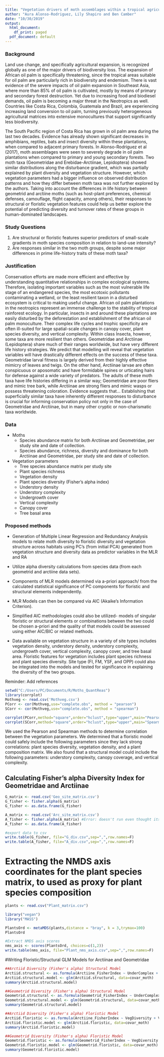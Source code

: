 ```yaml
---
title: "Vegetation drivers of moth assemblages within a tropical agricultural landscape"
author: "Aura Alonso-Rodriguez, Lily Shapiro and Ben Camber"
date: "10/30/2019"
output:
  html_document:
    df_print: paged
  pdf_document: default
---
```

### Background

Land use change, and specifically agricultural expansion, is recognized globally as one of the major drivers of biodiversity loss. The expansion of African oil palm is specifically threatening, since the tropical areas suitable for oil palm are particularly rich in biodiversity and endemism. There is vast evidence of the severe impacts of oil palm expansion in Southeast Asia, where more than 85% of oil palm is cultivated, mostly by means of primary and secondary forest destruction. Yet due to increasing food and biodiesel demands, oil palm is becoming a major threat in the Neotropics as well. Countries like Costa Rica, Colombia, Guatemala and Brazil, are experiencing increasing land conversion to oil palm, turning previously heterogeneous agricultural matrices into extensive monocultures that support significantly less biodiversity.

The South Pacific region of Costa Rica has grown in oil palm area during the last two decades. Evidence has already shown significant decreases in amphibians, reptiles, bats and insect diversity within these plantations, when compared to adjacent primary forests. In Alonso-Rodriguez et al (2017), moth assemblages were seen to severely degrade in oil palm plantations when compared to primary and young secondary forests. Two moth taxa (Geometridae and Erebidae-Arctiinae, Lepidoptera) showed similar distributions along the disturbance gradient, which was partially explained by plant diversity and vegetation structure. However, which vegetation parameters had a bigger influence on observed distribution patterns and how they differ between moth taxa was not further explored by the authors. Taking into account the differences in life history between geometrid and arctiine moths (such as host-plant preferences, chemical defenses, camouflage, flight capacity, among others), their responses to structural or floristic vegetation features could help us better explore the potential of predicting diversity and turnover rates of these groups in human-dominated landscapes.

### Study Questions

1. Are structural or floristic features superior predictors of small-scale gradients in moth species composition in relation to land-use intensity?
2. Are responses similar in the two moth groups, despite some major differences in prime life-history traits of these moth taxa?

### Justification

Conservation efforts are made more efficient and effective by understanding quantitative relationships in complex ecological systems. Therefore, isolating important variables such as the most vulnerable life stage of an endangered species, the most ecotoxic pollutants contaminating a wetland, or the least resilient taxon in a disturbed ecosystem is critical to making useful change. African oil palm plantations in the neotropics represent an immense challenge to the stability of tropical rainforest ecology. In particular, insects in and around these plantations are easily disturbed by the deforestation and establishment of the african oil palm monoculture. Their complex life cycles and trophic specificity are often ill-suited for large spatial-scale changes in canopy cover, plant species diversity, and vertical complexity. Within class Insecta, however, some taxa are more resilient than others. Geometridae and Arctiinae (Lepidoptera) share much of their ranges worldwide, but have very different life history strategies. We predict that modelling will reveal that vegetation variables will have drastically different effects on the success of these taxa. Geometridae larval fitness is largely derived from their highly effective mimicry of leaves and twigs. On the other hand, Arctiinae larvae are often conspicuous or aposomatic and have formidable spines or urticating hairs for defense against a wide variety of predators. The adults of these moth taxa have life histories differing in a similar way; Geometridae are poor fliers and mimic tree bark, while Arctiinae are strong fliers and mimic wasps or possess threatening coloration. Evidence suggests that... Establishing that superficially similar taxa have inherently different responses to disturbance is crucial for informing conservation policy not only in the case of Geometridae and Arctiinae, but in many other cryptic or non-charismatic taxa worldwide. 

### Data

* Moths
  + Species abundance matrix for both Arctiinae and Geometridae, per study site and date of collection.
  + Species abundance, richness, diversity and dominance for both Arctiinae and Geometridae, per study site and date of collection.

* Vegetation parameters
  + Tree species abundance matrix per study site
  + Plant species richness 
  + Vegetation density
  + Plant species diversity (Fisher's alpha index)
  + Understory density 
  + Understory complexity
  + Undergrowth cover
  + Vertical complexity
  + Canopy cover
  + Tree basal area

### Proposed methods

* Generation of Multiple Linear Regression and Redundancy Analysis models to relate moth diversity to floristic diversity and vegetation structure across habitats using PC's (from initial PCA) generated from vegetation structure and diversity data as predictor variables in the MLR and RA

* Utilize alpha diversity calculations from species data (from each geometrid and arctiine data sets). 

* Components of MLR models determined via a-priori approach/ from the calculated statistical significance of PC components for floristic and structural elements independently. 

* MLR Models can then be compared via AIC (Akaike's Information Criterion). 

* Simplified AIC methodologies could also be utilized- models of singular floristic or structural elements or combinations between the two could be chosen a-priori and the quality of that models could be assessed using either AIC/BIC or related methods.

* Data available on vegetation structure in a variety of site types includes vegetation density, understory density, understory complexity, undergrowth cover, vertical complexity, canopy cover, and tree basal area. Floristic features for vegetation includes plant species richness and plant species diversity. Site type (FI, FM, YSF, and OPP) could also be integrated into the models and tested for significance in explaining the diversity of the two groups.


Reminder: Add references
```r
setwd("C:/Users/PC/Documents/R/Moths_QuantReas")
library(corrplot)
Mothveg <- read.csv('Mothveg.csv')
PCorr <- cor(Mothveg,use="complete.obs", method = "pearson")
SCorr <- cor(Mothveg,use="complete.obs", method = "spearman")

corrplot(PCorr,method="square",order="hclust",type="upper",main="Pearson Correlation")
corrplot(SCorr,method="square",order="hclust",type="upper",main="Spearman Correlation")
```
We used the Pearson and Spearman methods to determine correlation between the vegetation parameters. We determined that a floristic model could safely include the following parameters since they lack strong correlations: plant species diversity, vegetation density, and a plant composition matrix. We also found that a structural model could include the following  parameters: understory complexity, canopy coverage, and vertical complexity.



## Calculating Fisher's alpha Diversity Index for Geometridae and Arctiinae

```r
G_matrix <- read.csv('Geo_site_matrix.csv')
G_fisher <- fisher.alpha(G_matrix) 
G_fisher <- as.data.frame(G_fisher)

A_matrix <- read.csv('Arc_site_matrix.csv')
A_fisher <- fisher.alpha(A_matrix) #Error: doesn't run even thought its the same code as for geometrids
A_fisher <- as.data.frame(A_fisher)

#export data to csv
write.table(G_fisher, file="G_div.csv",sep=",",row.names=F)
write.table(A_fisher, file="A_div.csv",sep=",",row.names=F)
```


# Extracting the NMDS axis coordinates for the plant species matrix, to used as proxy for plant species composition

```r
plants <- read.csv("Plant_matrix.csv")

library("vegan")
library("MASS")

PlantsOrd <- metaMDS(plants,distance = "bray", k = 3,trymax=100)
PlantsOrd

#Extract NMDS axis scores
nms_axis <- scores(PlantsOrd, choices=c(1,2))
write.table(nms_axis, file="Plant_nms_axis.csv",sep=",",row.names=F)
```

#Writing Floristic/Structural GLM Models for Arctiinae and Geometridae

```r
##Arctiid Diversity (Fisher's alpha) Structural Model
Arctiid.structural <- as.formula(Arctiine_FisherIndex ~ UnderComplex + CanopyCover + VerticalComplex)
Arctiid.structural.model <- glm(Arctiid.structural, data=covar_moth)
summary(Arctiid.structural.model)

##Geometrid Diversity (Fisher's alpha) Structural Model
Geometrid.structural <- as.formula(Geometrid_FisherIndex ~ UnderComplex + CanopyCover + VerticalComplex)
Geometrid.structural.model <- glm(Geometrid.structural, data=covar_moth)
summary(Geometrid.structural.model)

##Arctiid Diversity (Fisher's alpha) Floristic Model
Arctiid.floristic <- as.formula(Arctiine_FisherIndex ~ VegDiversity + VegDensity + NMDS1 + NMDS2)
Arctiid.floristic.model <- glm(Arctiid.floristic, data=covar_moth)
summary(Arctiid.floristic.model)

##Geometrid Diversity (Fisher's alpha) Floristic Model
Geometrid.floristic <- as.formula(Geometrid_FisherIndex ~ VegDiversity + VegDensity + NMDS1 + NMDS2)
Geometrid.floristic.model <- glm(Geometrid.floristic, data=covar_moth)
summary(Geometrid.floristic.model)

```

